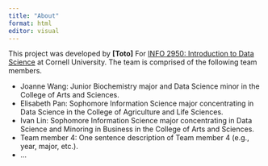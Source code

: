 ```yaml
---
title: "About"
format: html
editor: visual
---
```


This project was developed by **\[Toto\]** For [INFO 2950: Introduction to Data Science](https://info2950.infosci.cornell.edu) at Cornell University. The team is comprised of the following team members.

-   Joanne Wang: Junior Biochemistry major and Data Science minor in the College of Arts and Sciences.
-   Elisabeth Pan: Sophomore Information Science major concentrating in Data Science in the College of Agriculture and Life Sciences.
-   Ivan Lin: Sophomore Information Science major concentrating in Data Science and Minoring in Business in the College of Arts and Sciences.
-   Team member 4: One sentence description of Team member 4 (e.g., year, major, etc.).
-   ...

